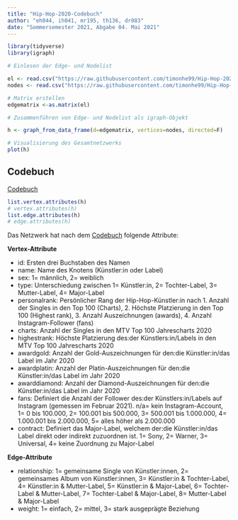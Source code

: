 ---
title: "Hip-Hop-2020-Codebuch"
author: "eh044, ih041, mr195, th136, dr083"
date: "Sommersemester 2021, Abgabe 04. Mai 2021"
---

```{r Gesamtnetzwerk erstellen, fig.high=9, fig.width=16, message=FALSE, warning=FALSE, include=FALSE, paged.print=TRUE}
library(tidyverse)
library(igraph)

# Einlesen der Edge- und Nodelist

el <- read.csv("https://raw.githubusercontent.com/timonhe99/Hip-Hop-2020/main/Hip-Hop-2020-Edgelist.csv", header=T, as.is=T, sep = ",")
nodes <- read.csv("https://raw.githubusercontent.com/timonhe99/Hip-Hop-2020/main/Hip-Hop-2020-Nodelist.csv", header=T, as.is=T, sep = ",")

# Matrix erstellen
edgematrix <-as.matrix(el)

# Zusammenführen von Edge- und Nodelist als igraph-Objekt

h <- graph_from_data_frame(d=edgematrix, vertices=nodes, directed=F)

# Visualisierung des Gesamtnetzwerks
plot(h)

```

## Codebuch
[Codebuch](https://github.com/hdm-crpr/226305/blob/master/data/crpr2/codebuch.md)
```{r Übersicht Netzwerkattribute}
list.vertex.attributes(h)
# vertex.attributes(h)
list.edge.attributes(h)
# edge.attributes(h)
```

Das Netzwerk hat nach dem [Codebuch](https://github.com/timonhe99/Hip-Hop-2020/blob/main/Hip-Hop-2020-Codebuch.csv) folgende Attribute:

__Vertex-Attribute__

* id: Ersten drei Buchstaben des Namen
* name: Name des Knotens (Künstler:in oder Label)
* sex: 1= männlich, 2= weiblich
* type: Unterschiedung zwischen 1= Künstler:in, 2= Tochter-Label, 3= Mutter-Label, 4= Major-Label
* personalrank: Persönlicher Rang der Hip-Hop-Künstler:in nach 1. Anzahl der Singles in den Top 100 (Charts), 2. Höchste Platzierung in den Top 100 (Highest rank), 3. Anzahl Auszeichnungen (awards), 4. Anzahl Instagram-Follower (fans)
* charts: Anzahl der Singles in den MTV Top 100 Jahrescharts 2020
* highestrank: Höchste Platzierung des:der Künstlers:in/Labels in den MTV Top 100 Jahrescharts 2020
* awardgold: Anzahl der Gold-Auszeichnungen für den:die Künstler:in/das Label im Jahr 2020
* awardplatin: Anzahl der Platin-Auszeichnungen für den:die Künstler:in/das Label im Jahr 2020
* awarddiamond: Anzahl der Diamond-Auszeichnungen für den:die Künstler:in/das Label im Jahr 2020
* fans: Definiert die Anzahl der Follower des:der Künstlers:in/Labels auf Instagram (gemessen im Februar 2021).
n/a= kein Instagram-Account, 1= 0 bis 100.000, 2= 100.001 bis 500.000, 3= 500.001 bis 1.000.000, 4= 1.000.001 bis 2.000.000, 5= alles höher als 2.000.000
* contract: Definiert das Major-Label, welchem der:die Künstler:in/das Label direkt oder indirekt zuzuordnen ist.
1= Sony, 2= Warner, 3= Universal, 4= keine Zuordnung zu Major-Label

__Edge-Attribute__

* relationship: 1= gemeinsame Single von Künstler:innen, 2= gemeinsames Album von Künstler:innen, 3= Künstler:in & Tochter-Label, 4= Künstler:in & Mutter-Label, 5= Künstler:in & Major-Label, 6= Tochter-Label & Mutter-Label, 7= Tochter-Label & Major-Label, 8= Mutter-Label & Major-Label 
* weight: 1= einfach, 2= mittel, 3= stark ausgeprägte Beziehung
